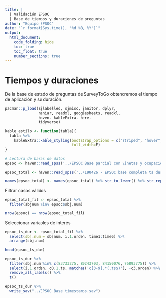 ```yaml
---
title: | 
  | Validación EPSOC
  | Base de tiempos y duraciones de preguntas
author: "Equipo EPSOC"
date: "`r format(Sys.time(), '%d %B, %Y')`"
output: 
  html_document:
    code_folding: hide
    toc: true
    toc_float: true
    number_sections: true
---
```


# Tiempos y duraciones

De la base de estado de preguntas de SurveyToGo obtendremos el tiempo de aplicación y su duración.

```r
pacman::p_load(sjlabelled, sjmisc, janitor, dplyr,
               naniar, readxl, googlesheets, readxl,
               haven, kableExtra, here, 
               tidyverse)

kable_estilo <- function(tabla){
  tabla %>% 
    kableExtra::kable_styling(bootstrap_options = c("striped", "hover", "condensed"),
                              full_width=F)
}
```

```r
# Lectura de bases de datos
epsoc <- haven::read_spss('../EPSOC Base parcial con vinetas y ocupaciones.sav')

epsoc_total <- haven::read_spss('../190426 - EPSOC base completa ts dur.sav')

names(epsoc_total) <- names(epsoc_total) %>% str_to_lower() %>% str_replace_all('_', '.')
```


Filtrar casos válidos

```r
epsoc_total_fil <- epsoc_total %>% 
  filter(sbjnum %in% epsoc$sbj.num)

nrow(epsoc) == nrow(epsoc_total_fil)
```

Seleccionar variables de interés

```r
epsoc_ts_dur <- epsoc_total_fil %>% 
  select(sbj.num = sbjnum, i.1.orden, time1:time6) %>% 
  arrange(sbj.num)

head(epsoc_ts_dur)
```

```r
epsoc_ts_dur %>% 
  filter(sbj.num %in% c(83733275, 80243703, 84150076, 76893775)) %>% 
  select(i.1.orden, c0.1.ts, matches('c[3-9].*(.ts$)'), -c3.orden) %>% 
  remove_all_labels() %>% 
  t()
```


```r
epsoc_ts_dur %>% 
  write_sav("../EPSOC Base timestamps.sav")
```

